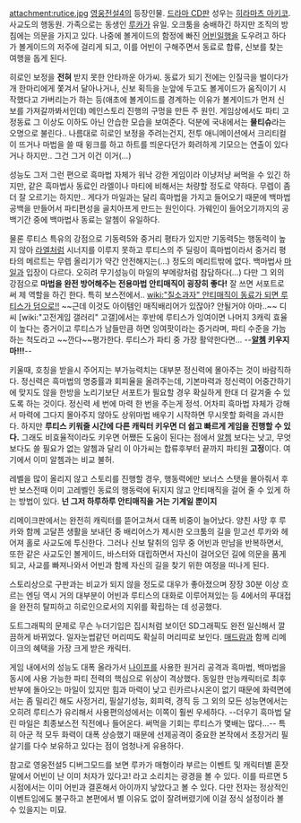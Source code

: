 attachment:rutice.jpg
[[영웅전설4]]의 등장인물. [[드라마 CD]]판 성우는 [[히라마츠 아키코]].
사교도의 행동원. 가족으로는 동생인 [[루카]]가 유일. 오크툼을 숭배하긴 하지만 조직의 방침에는 의문을 가지고 있다. 나중에 볼게이드의 함정에 빠진 [[어빈]]일행을 도우려고 하다가 볼게이드의 저주에 걸리게 되고, 이를 어빈이 구해주면서 동료로 합류, 신보를 찾는 여행을 돕게 된다. 

히로인 보정을 '''전혀''' 받지 못한 안타까운 아가씨. 동료가 되기 전에는 인질극을 벌이다가 개 한마리에게 쫓겨서 달아나거나, 신보 획득을 눈앞에 두고도 볼게이드가 움직이기 시작했다고 가버리는가 하는 등(애초에 볼게이드를 경계하는 이유가 볼게이드가 먼저 신보를 가져갈까봐서인데) 메인스토리 진행의 구멍을 만든 주 원인. 게임상에서도 파티 고정동료 그 이상도 이하도 아닌 안습한 모습을 보여준다. 덕분에 국내에서는 '''물티슈'''라는 오명으로 불린다.. 나름대로 히로인 보정을 주려는건지, 전투 애니메이션에서 크리티컬이 뜨거나 마법을 쓸 때 윙크를 하고 하트를 띄운다던가 화려하게 기모으는 연출이 있다거나 하지만.. 그건 그거 이건 이거(...) 

성능도 그저 그런 편으로 흑마법 자체가 워낙 강한 게임이라 이냥저냥 써먹을 수 있긴 하지만, 같은 흑마법사 동료인 라엘이나 마티에 비해서는 처량할 정도로 약하다. 무렙이 좀 더 잘 오르기는 하지만.. 게다가 마일과는 달리 흑마법을 가지고 들어오기 때문에 백마법 공백을 만들어서 파티편성을 골치아프게 만드는 원인이다. 가웨인이 들어오기까지의 공백기간 중에 백마법사 동료는 알쳄이 유일하다. 

물론 루티스 특유의 강점으로 기동력5와 중거리 평타가 있지만 기동력5는 행동력이 높지 않아 [[라엘]]처럼 시너지를 이루지 못하고 루티스의 주 딜링이 흑마법이라서 중거리 평타의 메르트는 무렙 올리기가 약간 안전해지는(…) 정도의 메리트밖에 없다. 백마법사 [[마일]]과 입장이 다르다. 오히려 무기성능이 마일의 부메랑처럼 참담하다(…) 다만 그 외의 강점으로 '''마법을 완전 방어해주는 전용마법 안티매직이 굉장히 좋다!''' 잘 쓰면 서포트로써 제 역할을 하긴 한다. 특히 보스전에서.. [[wiki:"질소과자" 안티매직이 동료가 되면 루티스가 덤으로!!]] ~~근데 이것도 아이템인 매직배리어가 있잖아? 안될거야 아마..~~ 디씨 [wiki:"고전게임 갤러리" 고갤]에서는 후반에 루티스가 잉여이면 나머지 3캐릭 효율이 높다는 증거이고 루티스가 남들만큼 하면 잉여팟이라는 증거라며, 파티 수준을 가늠하는 척도라고 ~~깐다~~평가한다. 루티스가 파티 중 가장 활약한다면... --'''[[알쳄]] 키우지마!!!'''--

키울때, 호칭을 받을시 주어지는 부가능력치는 대부분 정신력에 몰아주는 것이 바람직하다. 정신력은 흑마법의 명중률과 회피율을 올려주는데, 기본마력과 정신력이 어중간하기에 맞지도 않을 한방을 노리기보단 서포트가 필요할 경우 확실하게 한대 더 갈겨줄 수 있도록 하는 것이다. 정신력 세 번에 마력 한 번을 주는게 정석. 어차피 흑마법 자체가 강해서 마력에 그다지 몰아주지 않아도 상위마법 배우기 시작하면 무시못할 화력을 과시한다. 하지만 '''루티스 키워줄 시간에 다른 캐릭터 키우면 더 쉽고 빠르게 게임을 진행할 수 있다.''' 그래도 비효율적이라도 키우면 어쨌든 도움이 된다는 점에서 [[알쳄]] 보다는 낫고, 무엇보다도 쓸 필요가 없는 알쳄과 달리 이 아가씨는 합류후부터 끝까지 파티원 '''고정'''이다. 여기에서 이미 알쳄과는 비교 불허.

레벨을 많이 올리지 않고 스토리를 진행할 경우, 행동력에만 보너스 스탯을 몰아줘서 후반 보스전때 이미 고레벨인 동료의 행동력에 뒤지지 않고 안티매직을 걸어 줄 수 있게 하는 방법이 있다. '''넌 그저 하루하루 안티매직을 거는 기계일 뿐이지'''

리메이크판에서는 완전히 캐릭터를 뜯어고쳐서 대폭 비중이 늘어났다. 양친 사망 후 루카와 함께 고달픈 생활을 보내던 중 배리어스가 제시한 오크툼의 길을 믿고선 루카와 헤어져 홀로 사교도에 투신한다. 그러나 신보 탈취의 임무 중 어빈과 만남을 반복하면서, 또한 같은 사교도인 볼게이드, 바스터와 대립하면서 자신이 걸어오던 길에 의문을 품게 되고, 사교를 빠져나와서 어빈과 함께 자신의 길을 찾기 위한 여정을 떠나게 된다. 

스토리상으로 구판과는 비교가 되지 않을 정도로 대우가 좋아졌으며 장장 30분 이상 흐르는 엔딩 역시 거의 대부분이 어빈과 루티스의 대화로 이루어져있는 등 4에서의 푸대접을 완전히 탈피하고 히로인으로서의 지위를 확립하는 데 성공했다.
 
도트그래픽의 문제로 무슨 누더기입은 집시처럼 보이던 SD그래픽도 완전 일신해서 깔끔하게 바뀌었다. 일자눈썹같던 머리띠도 확실히 머리띠로 보인다. [[매드람]]과 함께 리메이크의 혜택을 가장 크게 받은 캐릭터.

게임 내에서의 성능도 대폭 올라가서 [[나이프]]를 사용한 원거리 공격과 흑마법, 백마법을 동시에 사용 가능한 파티 전력의 핵심으로 위상이 격상했다. 동일한 만능캐릭터로 최후반부에 돌아오는 마일이 있지만 힘과 마력이 낮고 린카르나시온이 없기 때문에 화력면에서는 좀 밀리긴 해도 사정거리, 필살기성능, 회피력, 경직 등 그 외의 모든 성능면에서는 오히려 루티스가 유리해서 사용편의성에서는 이쪽이 훨씬 우세하다. --더우기 흑마법 달린 마일은 최종보스전 직전에나 들어온다. 써먹을 기회는 루티스가 몇배는 많다...-- 특히 아군 적 모두 화력이 대폭 상승했기 때문에 선제공격이 중요한 본작에서 초장거리 필살기를 다수 보유하고 있다는 점이 엄청나게 유용하다.

참고로 영웅전설5 디버그모드를 보면 루카가 매형이라 부르는 이벤트 및 캐릭터별 혼잣말에서 어빈이 난 이미 처자가 있다고! 라고 소리치는 광경을 볼 수 있다. 이를 따르면 5시점에서는 이미 어빈과 결혼해서 아이까지 낳았다고 볼 수 있다. 다만 전자는 정상적인 이벤트임에도 불구하고 본편에서 별 이유도 없이 잘려버렸기에 이걸 정식 설정이라 볼 수 있을지는 미묘. 
